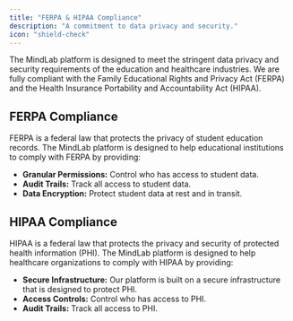 ```yaml
---
title: "FERPA & HIPAA Compliance"
description: "A commitment to data privacy and security."
icon: "shield-check"
---
```


The MindLab platform is designed to meet the stringent data privacy and security requirements of the education and healthcare industries. We are fully compliant with the Family Educational Rights and Privacy Act (FERPA) and the Health Insurance Portability and Accountability Act (HIPAA).

## FERPA Compliance

FERPA is a federal law that protects the privacy of student education records. The MindLab platform is designed to help educational institutions to comply with FERPA by providing:

-   **Granular Permissions:** Control who has access to student data.
-   **Audit Trails:** Track all access to student data.
-   **Data Encryption:** Protect student data at rest and in transit.

## HIPAA Compliance

HIPAA is a federal law that protects the privacy and security of protected health information (PHI). The MindLab platform is designed to help healthcare organizations to comply with HIPAA by providing:

-   **Secure Infrastructure:** Our platform is built on a secure infrastructure that is designed to protect PHI.
-   **Access Controls:** Control who has access to PHI.
-   **Audit Trails:** Track all access to PHI.